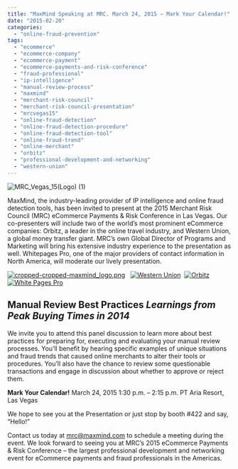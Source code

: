 ```yaml
---
title: "MaxMind Speaking at MRC. March 24, 2015 – Mark Your Calendar!"
date: "2015-02-20"
categories: 
  - "online-fraud-prevention"
tags: 
  - "ecommerce"
  - "ecommerce-company"
  - "ecommerce-payment"
  - "ecommerce-payments-and-risk-conference"
  - "fraud-professional"
  - "ip-intelligence"
  - "manual-review-process"
  - "maxmind"
  - "merchant-risk-council"
  - "merchant-risk-council-presentation"
  - "mrcvegas15"
  - "online-fraud-detection"
  - "online-fraud-detection-procedure"
  - "online-fraud-detection-tool"
  - "online-fraud-trend"
  - "online-merchant"
  - "orbitz"
  - "professional-development-and-networking"
  - "western-union"
---
```


![MRC_Vegas_15(Logo) (1)](images/MRC_Vegas_15Logo-1-e1424453851417.jpg)

MaxMind, the industry-leading provider of IP intelligence and online fraud detection tools, has been invited to present at the 2015 Merchant Risk Council (MRC) eCommerce Payments & Risk Conference in Las Vegas. Our co-presenters will include two of the world’s most prominent eCommerce companies: Orbitz, a leader in the online travel industry, and Western Union, a global money transfer giant. MRC’s own Global Director of Programs and Marketing will bring his extensive industry experience to the presentation as well. Whitepages Pro, one of the major providers of contact information in North America, will moderate our lively presentation.

[![cropped-cropped-maxmind_logo.png](images/cropped-cropped-maxmind_logo-e1424453285396.png)](https://blog.maxmind.com/wp-content/uploads/2013/05/cropped-cropped-maxmind_logo-e1424453285396.png)   [![Western Union](images/Western-Union-e1424453215447.png)](https://blog.maxmind.com/wp-content/uploads/2015/02/Western-Union-e1424453215447.png)  [![Orbitz](images/Orbitz-e1424453363302.png)](https://blog.maxmind.com/wp-content/uploads/2015/02/Orbitz-e1424453363302.png)  [![White Pages Pro](images/White-Pages-Pro-e1424453527304-150x35.png)](https://blog.maxmind.com/wp-content/uploads/2015/02/White-Pages-Pro-e1424453527304.png)

## **Manual Review Best Practices** _Learnings from Peak Buying Times in 2014_

We invite you to attend this panel discussion to learn more about best practices for preparing for, executing and evaluating your manual review processes. You’ll benefit by hearing specific examples of unique situations and fraud trends that caused online merchants to alter their tools or procedures. You’ll also have the chance to review some questionable transactions and engage in discussion about whether to approve or reject them.

**Mark Your Calendar!** March 24, 2015 1:30 p.m. – 2:15 p.m. PT Aria Resort, Las Vegas

We hope to see you at the Presentation or just stop by booth #422 and say, “Hello!”

Contact us today at mrc@maxmind.com to schedule a meeting during the event. We look forward to seeing you at MRC’s 2015 eCommerce Payments & Risk Conference – the largest professional development and networking event for eCommerce payments and fraud professionals in the Americas.
